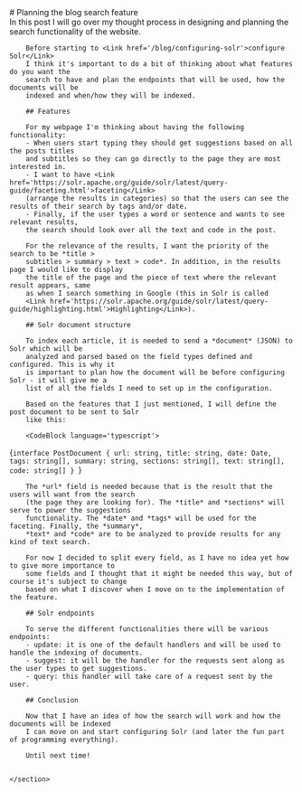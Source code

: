 <div>
    <section id='post-intro'>
        # Planning the blog search feature
        <PublishDate year={2024} month={11} day={13}/>
        <Tags list={['design', 'solr', 'search']}/>
        <Summary>
            In this post I will go over my thought process in designing and planning the 
            search functionality of the website.
        </Summary>
        <ContentTable/>
    </section>
    <section id='post-content'>

        Before starting to <Link href='/blog/configuring-solr'>configure Solr</Link> 
        I think it's important to do a bit of thinking about what features do you want the 
        search to have and plan the endpoints that will be used, how the documents will be 
        indexed and when/how they will be indexed.

        ## Features

        For my webpage I'm thinking about having the following functionality:
        - When users start typing they should get suggestions based on all the posts titles 
        and subtitles so they can go directly to the page they are most interested in.
        - I want to have <Link href='https://solr.apache.org/guide/solr/latest/query-guide/faceting.html'>faceting</Link> 
        (arrange the results in categories) so that the users can see the results of their search by tags and/or date.
        - Finally, if the user types a word or sentence and wants to see relevant results, 
        the search should look over all the text and code in the post.

        For the relevance of the results, I want the priority of the search to be *title > 
        subtitles > summary > text > code*. In addition, in the results page I would like to display 
        the title of the page and the piece of text where the relevant result appears, same 
        as when I search something in Google (this in Solr is called 
        <Link href='https://solr.apache.org/guide/solr/latest/query-guide/highlighting.html'>Highlighting</Link>).

        ## Solr document structure

        To index each article, it is needed to send a *document* (JSON) to Solr which will be 
        analyzed and parsed based on the field types defined and configured. This is why it 
        is important to plan how the document will be before configuring Solr - it will give me a 
        list of all the fields I need to set up in the configuration.

        Based on the features that I just mentioned, I will define the post document to be sent to Solr 
        like this:

        <CodeBlock language='typescript'>
{`interface PostDocument {
    url: string,
    title: string,
    date: Date,
    tags: string[],
    summary: string,
    sections: string[],
    text: string[],
    code: string[]
}
`}
        </CodeBlock>

        The *url* field is needed because that is the result that the users will want from the search 
        (the page they are looking for). The *title* and *sections* will serve to power the suggestions 
        functionality. The *date* and *tags* will be used for the faceting. Finally, the *summary*, 
        *text* and *code* are to be analyzed to provide results for any kind of text search.

        For now I decided to split every field, as I have no idea yet how to give more importance to 
        some fields and I thought that it might be needed this way, but of course it's subject to change 
        based on what I discover when I move on to the implementation of the feature.

        ## Solr endpoints

        To serve the different functionalities there will be various endpoints:
        - update: it is one of the default handlers and will be used to handle the indexing of documents.
        - suggest: it will be the handler for the requests sent along as the user types to get suggestions.
        - query: this handler will take care of a request sent by the user.

        ## Conclusion

        Now that I have an idea of how the search will work and how the documents will be indexed 
        I can move on and start configuring Solr (and later the fun part of programming everything).

        Until next time!


    </section>
</div>